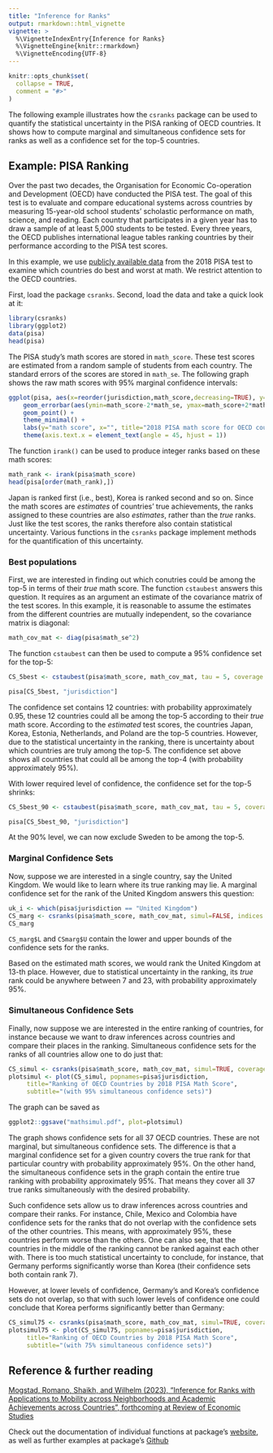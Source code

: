 ```yaml
---
title: "Inference for Ranks"
output: rmarkdown::html_vignette
vignette: >
  %\VignetteIndexEntry{Inference for Ranks}
  %\VignetteEngine{knitr::rmarkdown}
  %\VignetteEncoding{UTF-8}
---
```


```r
knitr::opts_chunk$set(
  collapse = TRUE,
  comment = "#>"
)
```

The following example illustrates how the `csranks` package can be used to quantify the statistical uncertainty in the PISA ranking of OECD countries. It shows how to compute marginal and simultaneous confidence sets for ranks as well as a confidence set for the top-5 countries.

## Example: PISA Ranking

Over the past two decades, the Organisation for Economic Co-operation and Development (OECD) have conducted the PISA test. The goal of this test is to evaluate and compare educational systems across countries by measuring 15-year-old school students' scholastic performance on math, science, and reading. Each country that participates in a given year has to draw a sample of at least 5,000 students to be tested. Every three years, the OECD publishes international league tables ranking countries by their performance according to the PISA test scores.


In this example, we use [publicly available data](https://www.oecd.org/pisa/data/) from the 2018 PISA test to examine which countries do best and worst at math. We restrict attention to the OECD countries.


First, load the package `csranks`. Second, load the data and take a quick look at it:

```r
library(csranks)
library(ggplot2)
data(pisa)
head(pisa)
```

The PISA study's math scores are stored in `math_score`. These test scores are estimated from a random sample of students from each country. The standard errors of the scores are stored in `math_se`. The following graph shows the raw math scores with 95% marginal confidence intervals:

```r
ggplot(pisa, aes(x=reorder(jurisdiction,math_score,decreasing=TRUE), y=math_score)) + 
    geom_errorbar(aes(ymin=math_score-2*math_se, ymax=math_score+2*math_se)) +
    geom_point() + 
    theme_minimal() +
    labs(y="math score", x="", title="2018 PISA math score for OECD countries", subtitle="(with 95% marginal confidence intervals)") +
    theme(axis.text.x = element_text(angle = 45, hjust = 1))
```

The function `irank()` can be used to produce integer ranks based on these math scores:

```r
math_rank <- irank(pisa$math_score)
head(pisa[order(math_rank),])
```

Japan is ranked first (i.e., best), Korea is ranked second and so on. Since the math scores are *estimates* of countries' true achievements, the ranks assigned to these countries are also *estimates*, rather than the *true* ranks. Just like the test scores, the ranks therefore also contain statistical uncertainty. Various functions in the `csranks` package implement methods for the quantification of this uncertainty.



### Best populations

First, we are interested in finding out which conutries could be among the top-5 in terms of their *true* math score. The function `cstaubest` answers this question. It requires as an argument an estimate of the covariance matrix of the test scores. In this example, it is reasonable to assume the estimates from the different countries are mutually independent, so the covariance matrix is diagonal:

```r
math_cov_mat <- diag(pisa$math_se^2)
```

The function `cstaubest` can then be used to compute a 95% confidence set for the top-5:

```r
CS_5best <- cstaubest(pisa$math_score, math_cov_mat, tau = 5, coverage = 0.95)

pisa[CS_5best, "jurisdiction"]
```

The confidence set contains 12 countries: with probability approximately 0.95, these 12 countries could all be among the top-5 according to their *true* math score. According to the *estimated* test scores, the countries Japan, Korea, Estonia, Netherlands, and Poland are the top-5 countries. However, due to the statistical uncertainty in the ranking, there is uncertainty about which countries are truly among the top-5. The confidence set above shows all countries that could all be among the top-4 (with probability approximately 95%).

With lower required level of confidence, the confidence set for the top-5 shrinks:

```r
CS_5best_90 <- cstaubest(pisa$math_score, math_cov_mat, tau = 5, coverage = 0.9)

pisa[CS_5best_90, "jurisdiction"]
```

At the 90% level, we can now exclude Sweden to be among the top-5.

### Marginal Confidence Sets

Now, suppose we are interested in a single country, say the United Kingdom. We would like to learn where its true ranking may lie. A marginal confidence set for the rank of the United Kingdom answers this question:

```r
uk_i <- which(pisa$jurisdiction == "United Kingdom")
CS_marg <- csranks(pisa$math_score, math_cov_mat, simul=FALSE, indices = uk_i, coverage=0.95)
CS_marg
```

`CS_marg$L` and `CSmarg$U` contain the lower and upper bounds of the confidence sets for the ranks. 

Based on the estimated math scores, we would rank the United Kingdom at 13-th place. However, due to statistical uncertainty in the ranking, its *true* rank could be anywhere between 7 and 23, with probability approximately 95%.


### Simultaneous Confidence Sets

Finally, now suppose we are interested in the entire ranking of countries, for instance because we want to draw inferences across countries and compare their places in the ranking. Simultaneous confidence sets for the ranks of all countries allow one to do just that:

```r
CS_simul <- csranks(pisa$math_score, math_cov_mat, simul=TRUE, coverage=0.95)
plotsimul <- plot(CS_simul, popnames=pisa$jurisdiction, 
     title="Ranking of OECD Countries by 2018 PISA Math Score", 
     subtitle="(with 95% simultaneous confidence sets)")
```

The graph can be saved as

```r
ggplot2::ggsave("mathsimul.pdf", plot=plotsimul)
```

The graph shows confidence sets for all 37 OECD countries. These are not marginal, but simultaneous confidence sets. The difference is that a marginal confidence set for a given country covers the true rank for that particular country with probability approximately 95%. On the other hand, the simultaneous confidence sets in the graph contain the entire true ranking with probability approximately 95%. That means they cover all 37 true ranks simultaneously with the desired probability.

Such confidence sets allow us to draw inferences across countries and compare their ranks. For instance, Chile, Mexico and Colombia have confidence sets for the ranks that do not overlap with the confidence sets of the other countries. This means, with approximately 95%, these countries perform worse than the others. One can also see, that the countries in the middle of the ranking cannot be ranked against each other with. There is too much statistical uncertainty to conclude, for instance, that Germany performs significantly worse than Korea (their confidence sets both contain rank 7). 

However, at lower levels of confidence, Germany's and Korea's confidence sets do not overlap, so that with such lower levels of confidence one could conclude that Korea performs significantly better than Germany:

```r
CS_simul75 <- csranks(pisa$math_score, math_cov_mat, simul=TRUE, coverage=0.75)
plotsimul75 <- plot(CS_simul75, popnames=pisa$jurisdiction, 
     title="Ranking of OECD Countries by 2018 PISA Math Score", 
     subtitle="(with 75% simultaneous confidence sets)")
```

## Reference & further reading
[Mogstad, Romano, Shaikh, and Wilhelm (2023), "Inference for Ranks with Applications to Mobility across Neighborhoods and Academic Achievements across Countries", forthcoming at Review of Economic Studies](https://doi.org/10.1093/restud/rdad006)

Check out the documentation of individual functions at package's [website](https://danielwilhelm.github.io/R-CS-ranks/), as well as further examples at package's [Github](https://github.com/danielwilhelm/R-CS-ranks/tree/master/examples)